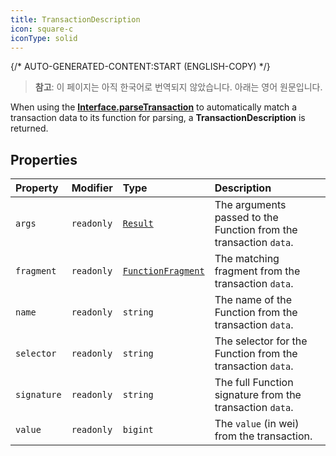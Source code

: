 ```yaml
---
title: TransactionDescription
icon: square-c
iconType: solid
---
```


{/* AUTO-GENERATED-CONTENT:START (ENGLISH-COPY) */}

> **참고**: 이 페이지는 아직 한국어로 번역되지 않았습니다. 아래는 영어 원문입니다.

When using the [**Interface.parseTransaction**](/ko/sdk/content/classes/Interface#parsetransaction) to automatically match a
transaction data to its function for parsing, a **TransactionDescription** is returned.

## Properties

| Property | Modifier | Type | Description |
| :------ | :------ | :------ | :------ |
| `args` | `readonly` | [`Result`](/ko/sdk/content/classes/Result) | The arguments passed to the Function from the transaction `data`. |
| `fragment` | `readonly` | [`FunctionFragment`](/ko/sdk/content/classes/FunctionFragment) | The matching fragment from the transaction `data`. |
| `name` | `readonly` | `string` | The name of the Function from the transaction `data`. |
| `selector` | `readonly` | `string` | The selector for the Function from the transaction `data`. |
| `signature` | `readonly` | `string` | The full Function signature from the transaction `data`. |
| `value` | `readonly` | `bigint` | The `value` (in wei) from the transaction. |

